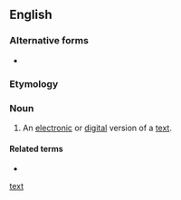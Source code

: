 {{also|etext}}
==English==

===Alternative forms===
* {{l|en|etext}}

===Etymology===
{{prefix|en|e|text|nocat=1}}

===Noun===
{{wikipedia}}
{{en-noun}}

# An [[electronic]] or [[digital]] version of a [[text]].

====Related terms====
* {{l|en|e-book}}

[[Category:English terms prefixed with e- (digital)|text]]